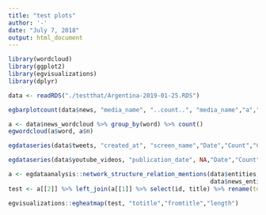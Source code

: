 ```yaml
---
title: "test plots"
author: '-'
date: "July 7, 2018"
output: html_document
---
```

```r
library(wordcloud)
library(ggplot2)
library(egvisualizations)
library(dplyr)

data <- readRDS("./testthat/Argentina-2019-01-25.RDS")

```

```r
egbarplotcount(data$news, "media_name", "..count..", "media_name","a","b", "test")
```

```r
a <- data$news_wordcloud %>% group_by(word) %>% count()
egwordcloud(a$word, a$n)
```


```r
egdataseries(data$tweets, "created_at", "screen_name","Date","Count","Candidate")

egdataseries(data$youtube_videos, "publication_date", NA,"Date","Count","Candidate")
```

```r
a <- egdataanalysis::network_structure_relation_mentions(data$entities, 
                                                         data$news_entities_mentions)
test <- a[[2]] %>% left_join(a[[1]] %>% select(id, title) %>% rename(totitle = title), by = c("to"="id")) %>% left_join(a[[1]] %>% select(id, title) %>% rename(fromtitle = title), by = c("from"="id"))

egvisualizations::egheatmap(test, "totitle","fromtitle","length")
```
